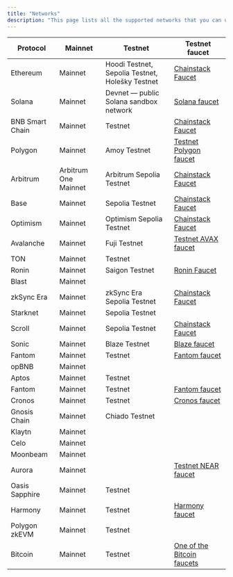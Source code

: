 ```yaml
---
title: "Networks"
description: "This page lists all the supported networks that you can use to deploy your Chainstack nodes."
---
```


| Protocol        | Mainnet              | Testnet                                                                                                                                           | Testnet faucet                                              |
| --------------- | -------------------- | ------------------------------------------------------------------------------------------------------------------------------------------------- | ----------------------------------------------------------- |
| Ethereum        | Mainnet              | Hoodi Testnet, Sepolia Testnet, Holešky Testnet                                                                                                   | [Chainstack Faucet](https://faucet.chainstack.com)          |
| Solana          | Mainnet              | Devnet — public Solana sandbox network                                                                                                            | [Solana faucet](https://solfaucet.com/)                     |
| BNB Smart Chain | Mainnet              | Testnet                                                                                                                                           | [Chainstack Faucet](https://faucet.chainstack.com)          |
| Polygon         | Mainnet              | Amoy Testnet                                                                                                                                      | [Testnet Polygon faucet](https://faucet.polygon.technology) |
| Arbitrum        | Arbitrum One Mainnet | Arbitrum Sepolia Testnet                                                                                                                          | [Chainstack Faucet](https://faucet.chainstack.com)          |
| Base            | Mainnet              | Sepolia Testnet                                                                                                                                   | [Chainstack Faucet](https://faucet.chainstack.com)          |
| Optimism        | Mainnet              | Optimism Sepolia Testnet                                                                                                                          | [Chainstack Faucet](https://faucet.chainstack.com)          |
| Avalanche       | Mainnet              | Fuji Testnet                                                                                                                                      | [Testnet AVAX faucet](https://faucet.avax-test.network/)    |
| TON             | Mainnet              | Testnet                                                                                                                                           |                                                             |
| Ronin           | Mainnet              | Saigon Testnet                                                                                                                                    | [Ronin Faucet](https://faucet.roninchain.com)               |
| Blast           | Mainnet              |                                                                                                                                                   |                                                             |
| zkSync Era      | Mainnet              | zkSync Era Sepolia Testnet                                                                                                                        | [Chainstack Faucet](https://faucet.chainstack.com)          |
| Starknet        | Mainnet              | Sepolia Testnet                                                                                                                                   |                                                             |
| Scroll          | Mainnet              | Sepolia Testnet                                                                                                                                   | [Chainstack Faucet](https://faucet.chainstack.com)          |
| Sonic           | Mainnet              | Blaze Testnet                                                                                                                                     | [Blaze faucet](https://testnet.soniclabs.com/)              |
| Fantom          | Mainnet              | Testnet                                                                                                                                           | [Fantom faucet](https://faucet.fantom.network/)             |
| opBNB           | Mainnet              |                                                                                                                                                   |                                                             |
| Aptos           | Mainnet              | Testnet                                                                                                                                           |                                                             |
| Fantom          | Mainnet              | Testnet                                                                                                                                           | [Fantom faucet](https://faucet.fantom.network/)             |
| Cronos          | Mainnet              | Testnet                                                                                                                                           | [Cronos faucet](https://cronos.org/faucet)                  |
| Gnosis Chain    | Mainnet              | Chiado Testnet                                                                                                                                    |                                                             |
| Klaytn          | Mainnet              |                                                                                                                                                   |                                                             |
| Celo            | Mainnet              |                                                                                                                                                   |                                                             |
| Moonbeam        | Mainnet              |                                                                                                                                                   |                                                             |
| Aurora          | Mainnet              |                                                                                                                                                   | [Testnet NEAR faucet](https://near-faucet.io/)              |
| Oasis Sapphire  | Mainnet              | Testnet                                                                                                                                           |                                                             |
| Harmony         | Mainnet              | Testnet                                                                                                                                           | [Harmony faucet](https://faucet.pops.one)                   |
| Polygon zkEVM   | Mainnet              | Testnet                                                                                                                                           |                                                             |
| Bitcoin         | Mainnet              | Testnet                                                                                                                                           | [One of the Bitcoin faucets](https://tbtc.bitaps.com)       |

